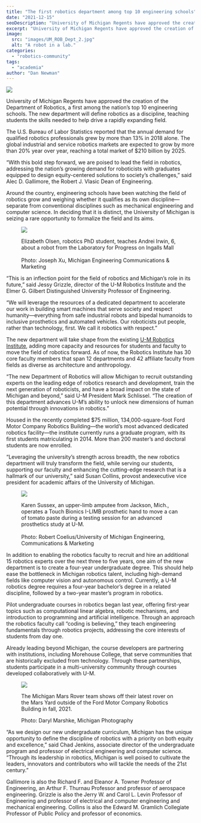 ```yaml
---
title: "The first robotics department among top 10 engineering schools"
date: "2021-12-15"
seoDescription: "University of Michigan Regents have approved the creation of the Department of Robotics, a first among the nation’s top 10 engineering schools."
excerpt: "University of Michigan Regents have approved the creation of the Department of Robotics, a first among the nation’s top 10 engineering schools."
image:
  src: "images/UM_ROB_Dept_2.jpg"
  alt: "A robot in a lab."
categories:
  - "robotics-community"
tags:
  - "academia"
author: "Dan Newman"
---
```


![](images/UM_ROB_Dept_2-1024x680.jpg)

University of Michigan Regents have approved the creation of the Department of Robotics, a first among the nation’s top 10 engineering schools. The new department will define robotics as a discipline, teaching students the skills needed to help drive a rapidly expanding field.



The U.S. Bureau of Labor Statistics reported that the annual demand for qualified robotics professionals grew by more than 13% in 2018 alone. The global industrial and service robotics markets are expected to grow by more than 20% year over year, reaching a total market of $210 billion by 2025. 

“With this bold step forward, we are poised to lead the field in robotics, addressing the nation’s growing demand for roboticists with graduates equipped to design equity-centered solutions to society’s challenges,” said Alec D. Gallimore, the Robert J. Vlasic Dean of Engineering.

Around the country, engineering schools have been watching the field of robotics grow and weighing whether it qualifies as its own discipline—separate from conventional disciplines such as mechanical engineering and computer science. In deciding that it is distinct, the University of Michigan is seizing a rare opportunity to formalize the field and its aims.

<figure>

![](images/UM_ROB_Dept_10.jpg)

<figcaption>

Elizabeth Olsen, robotics PhD student, teaches Andrei Irwin, 6, about a robot from the Laboratory for Progress on Ingalls Mall  
   
Photo: Joseph Xu, Michigan Engineering Communications & Marketing

</figcaption>

</figure>

“This is an inflection point for the field of robotics and Michigan’s role in its future,” said Jessy Grizzle, director of the U-M Robotics Institute and the Elmer G. Gilbert Distinguished University Professor of Engineering.

“We will leverage the resources of a dedicated department to accelerate our work in building smart machines that serve society and respect humanity—everything from safe industrial robots and bipedal humanoids to inclusive prosthetics and automated vehicles. Our roboticists put people, rather than technology, first. We call it robotics with respect.”

The new department will take shape from the existing [U-M Robotics Institute](https://robotics.umich.edu/), adding more capacity and resources for students and faculty to move the field of robotics forward. As of now, the Robotics Institute has 30 core faculty members that span 12 departments and 42 affiliate faculty from fields as diverse as architecture and anthropology.

“The new Department of Robotics will allow Michigan to recruit outstanding experts on the leading edge of robotics research and development, train the next generation of roboticists, and have a broad impact on the state of Michigan and beyond,” said U-M President Mark Schlissel. “The creation of this department advances U-M’s ability to unlock new dimensions of human potential through innovations in robotics.”  

Housed in the recently completed $75 million, 134,000-square-foot Ford Motor Company Robotics Building—the world’s most advanced dedicated robotics facility—the institute currently runs a graduate program, with its first students matriculating in 2014. More than 200 master’s and doctoral students are now enrolled.

“Leveraging the university’s strength across breadth, the new robotics department will truly transform the field, while serving our students, supporting our faculty and enhancing the cutting-edge research that is a hallmark of our university,” said Susan Collins, provost and ​​executive vice president for academic affairs of the University of Michigan.

<figure>

![](images/UM_ROB_Dept_7.jpg)

<figcaption>

Karen Sussex, an upper-limb amputee from Jackson, Mich., operates a Touch Bionics I-LIMB prosthetic hand to move a can of tomato paste during a testing session for an advanced prosthetics study at U-M.  
   
Photo: Robert Coelius/University of Michigan Engineering, Communications & Marketing  
  


</figcaption>

</figure>

In addition to enabling the robotics faculty to recruit and hire an additional 15 robotics experts over the next three to five years, one aim of the new department is to create a four-year undergraduate degree. This should help ease the bottleneck in Michigan robotics talent, including high-demand fields like computer vision and autonomous control. Currently, a U-M robotics degree requires a four-year bachelor’s degree in a related discipline, followed by a two-year master’s program in robotics.

Pilot undergraduate courses in robotics began last year, offering first-year topics such as computational linear algebra, robotic mechanisms, and introduction to programming and artificial intelligence. Through an approach the robotics faculty call “coding is believing,” they teach engineering fundamentals through robotics projects, addressing the core interests of students from day one.

Already leading beyond Michigan, the course developers are partnering with institutions, including Morehouse College, that serve communities that are historically excluded from technology. Through these partnerships, students participate in a multi-university community through courses developed collaboratively with U-M.

<figure>

![](images/UM_ROB_Dept_4-1024x682.jpg)

<figcaption>

The Michigan Mars Rover team shows off their latest rover on the Mars Yard outside of the Ford Motor Company Robotics Building in fall, 2021. 
  
Photo: Daryl Marshke, Michigan Photography

</figcaption>

</figure>

“As we design our new undergraduate curriculum, Michigan has the unique opportunity to define the discipline of robotics with a priority on both equity and excellence,” said Chad Jenkins, associate director of the undergraduate program and professor of electrical engineering and computer science. “Through its leadership in robotics, Michigan is well poised to cultivate the leaders, innovators and contributors who will tackle the needs of the 21st century.”

Gallimore is also the Richard F. and Eleanor A. Towner Professor of Engineering, an Arthur F. Thurnau Professor and professor of aerospace engineering. Grizzle is also the Jerry W. and Carol L. Levin Professor of Engineering and professor of electrical and computer engineering and mechanical engineering. Collins is also the Edward M. Gramlich Collegiate Professor of Public Policy and professor of economics.
